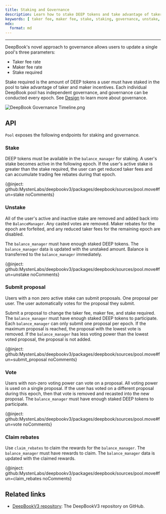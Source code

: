 ```yaml
---
title: Staking and Governance
description: Learn how to stake DEEP tokens and take advantage of taker and minter incentives.
keywords: [ taker fee, maker fee, stake, staking, governance, unstake, submit proposal, vote, claim rebates, deepbook pool, deepbook governance, deepbookv3 ]
mdx:
  format: md
---
```

---

DeepBook's novel approach to governance allows users to update a single pool's three parameters: 

- Taker fee rate
- Maker fee rate
- Stake required

Stake required is the amount of DEEP tokens a user must have staked in the pool to take advantage of taker and maker incentives. Each individual DeepBook pool has independent governance, and governance can be conducted every epoch. See [Design](./design.mdx#governance) to learn more about governance.

![DeepBook Governance Timeline.png](./images/governance.png)

## API

`Pool` exposes the following endpoints for staking and governance.

### Stake

DEEP tokens must be available in the `balance_manager` for staking. A user's stake becomes active in the following epoch. If the user's active stake is greater than the stake required, the user can get reduced taker fees and can accumulate trading fee rebates during that epoch.

{@inject: github:MystenLabs/deepbookv3/packages/deepbook/sources/pool.move#fun=stake noComments}

### Unstake

All of the user's active and inactive stake are removed and added back into the `BalanceManager`. Any casted votes are removed. Maker rebates for the epoch are forfeited, and any reduced taker fees for the remaining epoch are disabled.

The `balance_manager` must have enough staked DEEP tokens. The `balance_manager` data is updated with the unstaked amount. Balance is transferred to the `balance_manager` immediately.

{@inject: github:MystenLabs/deepbookv3/packages/deepbook/sources/pool.move#fun=unstake noComments}

### Submit proposal

Users with a non zero active stake can submit proposals. One proposal per user. The user automatically votes for the proposal they submit.

Submit a proposal to change the taker fee, maker fee, and stake required. The `balance_manager` must have enough staked DEEP tokens to participate. Each `balance_manager` can only submit one proposal per epoch. If the maximum proposal is reached, the proposal with the lowest vote is removed. If the `balance_manager` has less voting power than the lowest voted proposal, the proposal is not added.

{@inject: github:MystenLabs/deepbookv3/packages/deepbook/sources/pool.move#fun=submit_proposal noComments}

### Vote

Users with non-zero voting power can vote on a proposal. All voting power is used on a single proposal. If the user has voted on a different proposal during this epoch, then that vote is removed and recasted into the new proposal. The `balance_manager` must have enough staked DEEP tokens to participate.

{@inject: github:MystenLabs/deepbookv3/packages/deepbook/sources/pool.move#fun=vote noComments}

### Claim rebates

Use `claim_rebates` to claim the rewards for the `balance_manager`. The `balance_manager` must have rewards to claim. The `balance_manager` data is updated with the claimed rewards.

{@inject: github:MystenLabs/deepbookv3/packages/deepbook/sources/pool.move#fun=claim_rebates noComments}

## Related links

- [DeepBookV3 repository](https://github.com/MystenLabs/deepbookv3): The DeepBookV3 repository on GitHub.